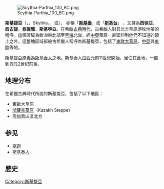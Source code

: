[[Image:Scythia-Parthia_100_BC.png|thumb]]

'''斯基提亞'''（{{lang-grc|Σκυθική}}，{{lang-el|Σκυθία}}，Skythía，'''{{lang-en|Scythia}}'''，{{IPA|/siθiə/}}或{{IPA|/siðiə/}}）， 亦稱「'''[[斯基泰|斯基泰]]'''」或「'''[[斯基台|斯基台]]'''」  ，又譯為'''西徐亞'''、'''西古提'''、'''叔提雅'''、'''斯基啡亞'''。在希臘[[古典時代|古典時代]]，古希臘人對其北方草原游牧地帶的稱呼。這個區域為歐洲東北部至[[黑海|黑海]]北岸，經[[中亞|中亞]]草原一直延伸到他們不知道的領土之外，這整塊區域都被古希臘人稱呼為斯基提亞，包括了[[東歐大草原|東歐大草原]]、[[中亞|中亞]]與[[東歐|東歐]]等地。

斯基提亞原義為[[斯基泰人|斯基泰人]]之地。斯基泰人由西元前11世紀開始，居住在此地，一直到西元2世紀前後。

==地理分布==
在希臘古典時代所說的斯基提亞，包括了以下地區：
*[[東歐大草原|東歐大草原]]
*[[哈薩克草原|哈薩克草原]]（Kazakh Steppe）
*高加索山區北方

==参见==
*[[塞迦|塞迦]]
*[[斯基泰人|斯基泰人]]

==歷史==

[[Category:斯基提亞|Category:斯基提亞]]
